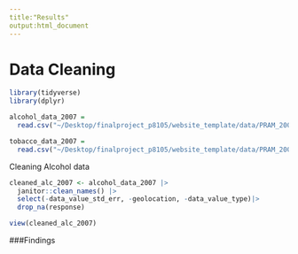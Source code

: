 ```yaml
---
title:"Results"
output:html_document
---
```


# Data Cleaning 

```r
library(tidyverse)
library(dplyr)
```

```r

alcohol_data_2007 =
  read.csv("~/Desktop/finalproject_p8105/website_template/data/PRAM_2007_alcohol.csv")

tobacco_data_2007 =
  read.csv("~/Desktop/finalproject_p8105/website_template/data/PRAM_2007_tobacco.csv")

```

Cleaning Alcohol data 

```r
cleaned_alc_2007 <- alcohol_data_2007 |>
  janitor::clean_names() |>
  select(-data_value_std_err, -geolocation, -data_value_type)|>
  drop_na(response)

view(cleaned_alc_2007)
```

###Findings

